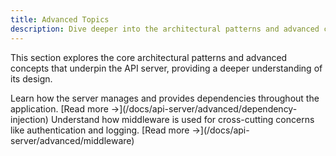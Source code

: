 ```yaml
---
title: Advanced Topics
description: Dive deeper into the architectural patterns and advanced concepts of the API server.
---
```



This section explores the core architectural patterns and advanced concepts that underpin the API server, providing a deeper understanding of its design.

<CardGrid>
  <Card title="Dependency Injection" icon="tree-structure">
    Learn how the server manages and provides dependencies throughout the application.
    [Read more &rarr;](/docs/api-server/advanced/dependency-injection)
  </Card>
  <Card title="Middleware" icon="layers">
    Understand how middleware is used for cross-cutting concerns like authentication and logging.
    [Read more &rarr;](/docs/api-server/advanced/middleware)
  </Card>
</CardGrid>
